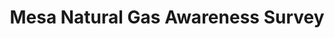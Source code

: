 ---
title: "Mesa Natural Gas Awareness Survey"
publishedAt: "2024-04-08"
summary: "This project, in collaboration with the City of Mesa, aimed to evaluate
and improve the Natural Gas Safety Awareness Survey. Our goal was
to enhance public understanding of natural gas safety, identify
knowledge gaps, and support educational outreach for a safer
community."
images:
  - "/images/projects/mesa/image00002.png"
  - "/images/projects/mesa/image00003.png"
  - "/images/projects/mesa/image00004.png"
team:
  - name: "Akhil Kumar"
    role: "UI/UX Designer"
    avatar: "/images/avatar.jpg"
    linkedIn: "https://www.linkedin.com/in/akhil-kumar-97a579146/"
---